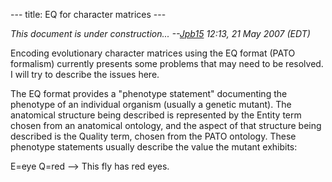 ---
title: EQ for character matrices
---

''This document is under construction... --[[User:Jpb15|Jpb15]] 12:13, 21 May 2007 (EDT)''

Encoding evolutionary character matrices using the EQ format (PATO formalism) currently presents some problems that may need to be resolved.  I will try to describe the issues here.

The EQ format provides a "phenotype statement" documenting the phenotype of an individual organism (usually a genetic mutant).  The anatomical structure being described is represented by the Entity term chosen from an anatomical ontology, and the aspect of that structure being described is the Quality term, chosen from the PATO ontology.  These phenotype statements usually describe the value the mutant exhibits:

E=eye Q=red   --> This fly has red eyes.